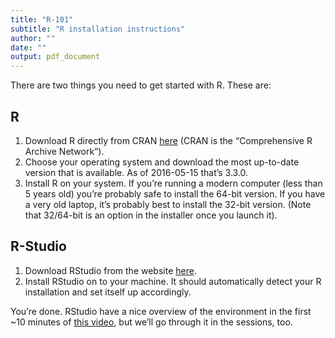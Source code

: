 ```yaml
---
title: "R-101"
subtitle: "R installation instructions"
author: ""
date: ""
output: pdf_document
---
```


There are two things you need to get started with R. These are:

## R

1. Download R directly from CRAN [here](https://cran.rstudio.com/) (CRAN is the "Comprehensive R Archive Network").
2. Choose your operating system and download the most up-to-date version that is available. As of 2016-05-15 that's 3.3.0.
3. Install R on your system. If you're running a modern computer (less than 5 years old) you're probably safe to install the 64-bit version. If you have a very old laptop, it's probably best to install the 32-bit version. (Note that 32/64-bit is an option in the installer once you launch it).

## R-Studio

1. Download RStudio from the website [here](https://www.rstudio.com/products/rstudio/download/).
2. Install RStudio on to your machine. It should automatically detect your R installation and set itself up accordingly. 


You're done. RStudio have a nice overview of the environment in the first ~10 minutes of [this video](https://www.rstudio.com/resources/webinars/rstudio-essentials-webinar-series-part-1/), but we'll go through it in the sessions, too.

